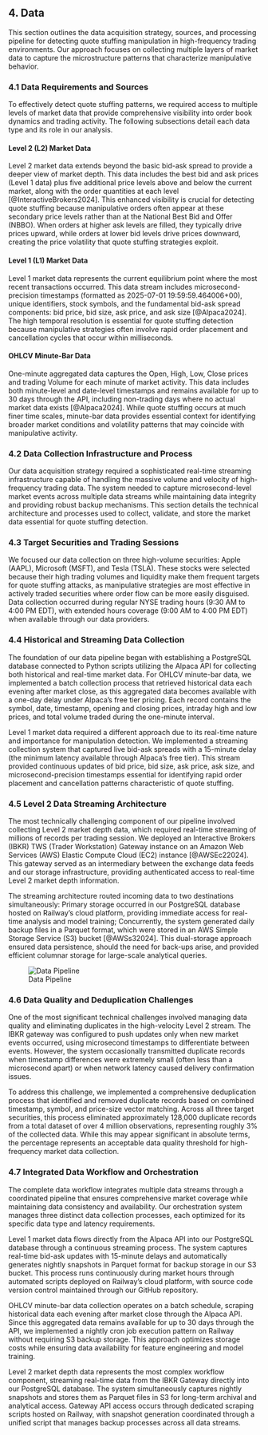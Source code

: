 ## 4. Data

This section outlines the data acquisition strategy, sources, and processing pipeline for detecting quote stuffing manipulation in high-frequency trading environments. Our approach focuses on collecting multiple layers of market data to capture the microstructure patterns that characterize manipulative behavior.

### 4.1 Data Requirements and Sources

To effectively detect quote stuffing patterns, we required access to multiple levels of market data that provide comprehensive visibility into order book dynamics and trading activity. The following subsections detail each data type and its role in our analysis.

#### Level 2 (L2) Market Data

Level 2 market data extends beyond the basic bid-ask spread to provide a deeper view of market depth. This data includes the best bid and ask prices (Level 1 data) plus five additional price levels above and below the current market, along with the order quantities at each level [@InteractiveBrokers2024]. This enhanced visibility is crucial for detecting quote stuffing because manipulative orders often appear at these secondary price levels rather than at the National Best Bid and Offer (NBBO). When orders at higher ask levels are filled, they typically drive prices upward, while orders at lower bid levels drive prices downward, creating the price volatility that quote stuffing strategies exploit.

#### Level 1 (L1) Market Data

Level 1 market data represents the current equilibrium point where the most recent transactions occurred. This data stream includes microsecond-precision timestamps (formatted as 2025-07-01 19:59:59.464006+00), unique identifiers, stock symbols, and the fundamental bid-ask spread components: bid price, bid size, ask price, and ask size [@Alpaca2024]. The high temporal resolution is essential for quote stuffing detection because manipulative strategies often involve rapid order placement and cancellation cycles that occur within milliseconds.

#### OHLCV Minute-Bar Data

One-minute aggregated data captures the Open, High, Low, Close prices and trading Volume for each minute of market activity. This data includes both minute-level and date-level timestamps and remains available for up to 30 days through the API, including non-trading days where no actual market data exists [@Alpaca2024]. While quote stuffing occurs at much finer time scales, minute-bar data provides essential context for identifying broader market conditions and volatility patterns that may coincide with manipulative activity.

### 4.2 Data Collection Infrastructure and Process

Our data acquisition strategy required a sophisticated real-time streaming infrastructure capable of handling the massive volume and velocity of high-frequency trading data. The system needed to capture microsecond-level market events across multiple data streams while maintaining data integrity and providing robust backup mechanisms. This section details the technical architecture and processes used to collect, validate, and store the market data essential for quote stuffing detection.

### 4.3 Target Securities and Trading Sessions

We focused our data collection on three high-volume securities: Apple (AAPL), Microsoft (MSFT), and Tesla (TSLA). These stocks were selected because their high trading volumes and liquidity make them frequent targets for quote stuffing attacks, as manipulative strategies are most effective in actively traded securities where order flow can be more easily disguised. Data collection occurred during regular NYSE trading hours (9:30 AM to 4:00 PM EDT), with extended hours coverage (9:00 AM to 4:00 PM EDT) when available through our data providers.

### 4.4 Historical and Streaming Data Collection

The foundation of our data pipeline began with establishing a PostgreSQL database connected to Python scripts utilizing the Alpaca API for collecting both historical and real-time market data. For OHLCV minute-bar data, we implemented a batch collection process that retrieved historical data each evening after market close, as this aggregated data becomes available with a one-day delay under Alpaca's free tier pricing. Each record contains the symbol, date, timestamp, opening and closing prices, intraday high and low prices, and total volume traded during the one-minute interval.

Level 1 market data required a different approach due to its real-time nature and importance for manipulation detection. We implemented a streaming collection system that captured live bid-ask spreads with a 15-minute delay (the minimum latency available through Alpaca's free tier). This stream provided continuous updates of bid price, bid size, ask price, ask size, and microsecond-precision timestamps essential for identifying rapid order placement and cancellation patterns characteristic of quote stuffing.

### 4.5 Level 2 Data Streaming Architecture

The most technically challenging component of our pipeline involved collecting Level 2 market depth data, which required real-time streaming of millions of records per trading session. We deployed an Interactive Brokers (IBKR) TWS (Trader Workstation) Gateway instance on an Amazon Web Services (AWS) Elastic Compute Cloud (EC2) instance [@AWSEc22024]. This gateway served as an intermediary between the exchange data feeds and our storage infrastructure, providing authenticated access to real-time Level 2 market depth information.

The streaming architecture routed incoming data to two destinations simultaneously: Primary storage occurred in our PostgreSQL database hosted on Railway's cloud platform, providing immediate access for real-time analysis and model training; Concurrently, the system generated daily backup files in a Parquet format, which were stored in an AWS Simple Storage Service (S3) bucket [@AWSs32024]. This dual-storage approach ensured data persistence, should the need for back-ups arise, and provided efficient columnar storage for large-scale analytical queries.

![Data Pipeline](de_flowchart.png)

### 4.6 Data Quality and Deduplication Challenges

One of the most significant technical challenges involved managing data quality and eliminating duplicates in the high-velocity Level 2 stream. The IBKR gateway was configured to push updates only when new market events occurred, using microsecond timestamps to differentiate between events. However, the system occasionally transmitted duplicate records when timestamp differences were extremely small (often less than a microsecond apart) or when network latency caused delivery confirmation issues.

To address this challenge, we implemented a comprehensive deduplication process that identified and removed duplicate records based on combined timestamp, symbol, and price-size vector matching. Across all three target securities, this process eliminated approximately 128,000 duplicate records from a total dataset of over 4 million observations, representing roughly 3% of the collected data. While this may appear significant in absolute terms, the percentage represents an acceptable data quality threshold for high-frequency market data collection.

### 4.7 Integrated Data Workflow and Orchestration

The complete data workflow integrates multiple data streams through a coordinated pipeline that ensures comprehensive market coverage while maintaining data consistency and availability. Our orchestration system manages three distinct data collection processes, each optimized for its specific data type and latency requirements.

Level 1 market data flows directly from the Alpaca API into our PostgreSQL database through a continuous streaming process. The system captures real-time bid-ask updates with 15-minute delays and automatically generates nightly snapshots in Parquet format for backup storage in our S3 bucket. This process runs continuously during market hours through automated scripts deployed on Railway's cloud platform, with source code version control maintained through our GitHub repository.

OHLCV minute-bar data collection operates on a batch schedule, scraping historical data each evening after market close through the Alpaca API. Since this aggregated data remains available for up to 30 days through the API, we implemented a nightly cron job execution pattern on Railway without requiring S3 backup storage. This approach optimizes storage costs while ensuring data availability for feature engineering and model training.

Level 2 market depth data represents the most complex workflow component, streaming real-time data from the IBKR Gateway directly into our PostgreSQL database. The system simultaneously captures nightly snapshots and stores them as Parquet files in S3 for long-term archival and analytical access. Gateway API access occurs through dedicated scraping scripts hosted on Railway, with snapshot generation coordinated through a unified script that manages backup processes across all data streams.
